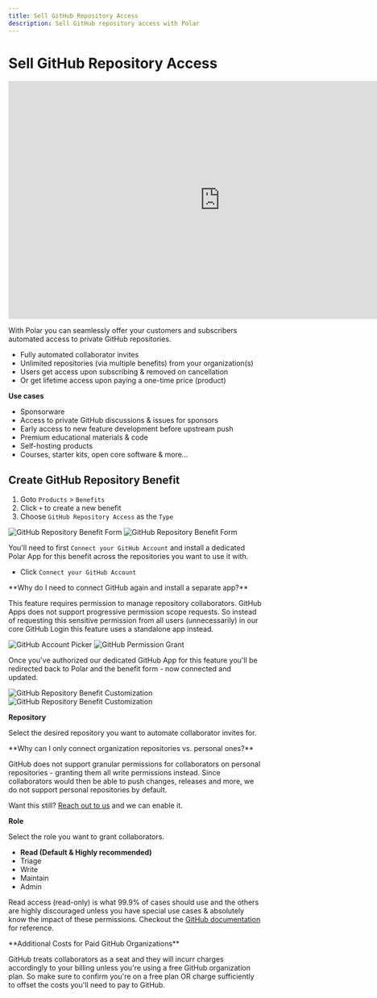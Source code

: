 ```yaml
---
title: Sell GitHub Repository Access
description: Sell GitHub repository access with Polar
---
```



# Sell GitHub Repository Access

<iframe width="840" height="472" src="https://www.youtube.com/embed/QKx4o0z-SVY?si=ofEnLtl5MCB6dIxJ" title="YouTube video player" frameborder="0" allow="accelerometer; autoplay; clipboard-write; encrypted-media; gyroscope; picture-in-picture; web-share" referrerpolicy="strict-origin-when-cross-origin" allowfullscreen></iframe>

With Polar you can seamlessly offer your customers and subscribers automated access
to private GitHub repositories.
- Fully automated collaborator invites
- Unlimited repositories (via multiple benefits) from your organization(s)
- Users get access upon subscribing & removed on cancellation
- Or get lifetime access upon paying a one-time price (product)

**Use cases**

- Sponsorware
- Access to private GitHub discussions & issues for sponsors
- Early access to new feature development before upstream push
- Premium educational materials & code
- Self-hosting products
- Courses, starter kits, open core software & more...


## Create GitHub Repository Benefit

1. Goto `Products` > `Benefits`
2. Click `+` to create a new benefit
3. Choose `GitHub Repository Access` as the `Type`

![GitHub Repository Benefit Form](./before-connect.light.png)
![GitHub Repository Benefit Form](./before-connect.dark.png)

You'll need to first `Connect your GitHub Account` and install a dedicated Polar
App for this benefit across the repositories you want to use it with.

- Click `Connect your GitHub Account`

<BrowserCallout type="NOTE">
**Why do I need to connect GitHub again and install a separate app?**

This feature requires permission to manage repository collaborators.
GitHub Apps does not support progressive permission scope requests.
So instead of requesting this sensitive permission from all users (unnecessarily)
in our core GitHub Login this feature uses a standalone app instead.
</BrowserCallout>

![GitHub Account Picker](./connect.png)
![GitHub Permission Grant](./grant.png)

Once you've authorized our dedicated GitHub App for this feature you'll be
redirected back to Polar and the benefit form - now connected and updated.

![GitHub Repository Benefit Customization](./create.light.png)
![GitHub Repository Benefit Customization](./create.dark.png)

**Repository**

Select the desired repository you want to automate collaborator invites for.

<BrowserCallout type="NOTE">
**Why can I only connect organization repositories vs. personal ones?**

GitHub does not support granular permissions for collaborators on personal
repositories - granting them all write permissions instead. Since collaborators
would then be able to push changes, releases and more, we do not support
personal repositories by default.

Want this still? [Reach out to us](/docs/support) and we can enable it.

</BrowserCallout>

**Role**

Select the role you want to grant collaborators.
- **Read (Default & Highly recommended)**
- Triage
- Write
- Maintain
- Admin

Read access (read-only) is what 99.9% of cases should use and the others are
highly discouraged unless you have special use cases & absolutely know the
impact of these permissions. Checkout the [GitHub
documentation](https://docs.github.com/en/organizations/managing-user-access-to-your-organizations-repositories/managing-repository-roles/repository-roles-for-an-organization#permissions-for-each-role)
for reference.

<BrowserCallout type="CAUTION">
**Additional Costs for Paid GitHub Organizations**

GitHub treats collaborators as a seat and they will incurr charges accordingly to your
billing unless you're using a free GitHub organization plan. So make sure to
confirm you're on a free plan OR charge sufficiently to offset the costs you'll
need to pay to GitHub.
</BrowserCallout>


